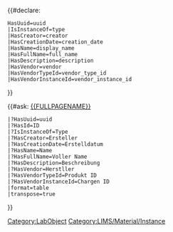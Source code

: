 <noinclude>
{{Helper/Docu/FormTemplate}}

</noinclude>
<includeonly>
{{LIMS/Common |name={{{display_name}}}}}

{{#declare:
 HasUuid=uuid
 |IsInstanceOf=type
 |HasCreator=creator
 |HasCreationDate=creation_date
 |HasName=display_name
 |HasFullName=full_name
 |HasDescription=description
 |HasVendor=vendor
 |HasVendorTypeId=vendor_type_id
 |HasVendorInstanceId=vendor_instance_id
}}

{{#ask: [[{{FULLPAGENAME}}]]
 |?HasUuid=uuid
 |?HasId=ID
 |?IsInstanceOf=Type
 |?HasCreator=Ersteller
 |?HasCreationDate=Erstelldatum
 |?HasName=Name
 |?HasFullName=Voller Name
 |?HasDescription=Beschreibung
 |?HasVendor=Herstller
 |?HasVendorTypeId=Produkt ID
 |?HasVendorInstanceId=Chargen ID
 |format=table
 |transpose=true
}}


[[Category:LabObject]]
[[Category:LIMS/Material/Instance]]
</includeonly>